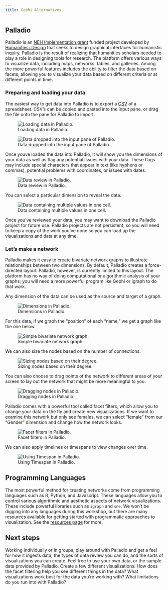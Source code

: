 ```yaml
---
title: Gephi Alternatives
---
```


## Palladio 

Palladio is an [NEH Implementation grant](http://www.neh.gov/divisions/odh/grant-news/announcing-6-digital-humanities-implementation-grant-awards-july-2013) funded project developed by [Humanities+Design](http://hdlab.stanford.edu/) that seeks to design graphical interfaces for humanistic inquiry. Palladio is the result of realizing that humanities scholars needed to play a role in designing tools for research. The platform offers various ways to visualize data, including maps, networks, tables, and galleries. Among the more powerful features includes the ability to filter the data based on facets, allowing you to visualize your data based on different criteria or at different points in time.

### Preparing and loading your data

The easiest way to get data into Palladio is to export a [CSV](https://en.wikipedia.org/wiki/Comma-separated_values) of a spreadsheet.  CSV's can be copied and pasted into the input pane, or drag the file onto the pane for Palladio to import.

![Loading data in Palladio.](http://hdlab.stanford.edu/palladio/assets/resources/CCA953052BB0485A2C6F75A3D36E6A8E.png)

![Data dropped into the input pane of Palladio.](http://hdlab.stanford.edu/palladio/assets/resources/9D91FDA048353B3B13A2C97B1EE3EAD0.png)

Once youve loaded the data into Palladio, it will show you the dimensions of your data as well as flag any potential issues with your data. These flags may include special characters that appear in text (like hyphens or commas), potential problems with coordinates, or issues with dates.

![Data review in Palladio.](http://hdlab.stanford.edu/palladio/assets/resources/5157C75F563570400BAA24D02BD3130E.png)

You can select a particular dimension to reveal the data.

![Data containing multiple values in one cell.](http://hdlab.stanford.edu/palladio/assets/resources/C2FB570D1D5A1E9CA00BBE9B932E4D86.png)

Once you've reviewed your data, you may want to download the Palladio project for future use. Palladio projects are not persistent, so you will need to keep a copy of the work you've done so you can load up the visualizations and data at any time.

### Let's make a network

Palladio makes it easy to create bivariate network graphs to illustrate relationships between two dimensions. By default, Palladio creates a force-directed layout. Palladio, however, is currently limited to this layout. The platform has no way of doing computational or algorithmic analysis of your graphs; you will need a more powerful program like Gephi or igraph to do that work.

Any dimension of the data can be used as the source and target of a graph.

![Dimensions in Palladio.](img/palladio-dimensions.png)

For this data, if we graph the "position" of each "name," we get a graph like the one below.

![Simple bivariate network graph.](img/palladio-simple.png)

We can also size the nodes based on the number of connections.

![Sizing nodes based on their degree.](img/palladio-node-size.png)

You can also choose to drag points of the network to different areas of your screen to lay out the network that might be more meaningful to you.

![Dragging nodes in Palladio.](img/palladio-drag.gif)

Palladio comes with a powerful tool called facet filters, which allow you to change your data on the fly and create new visualizations. If we want to examine this network but only see females, we can select "female" from our "Gender" dimension and change how the network looks.

![Facet filters in Palladio.](img/palladio-facets.png)

We can also apply timelines or timespans to view changes over time.

![Using Timespan in Palladio.](img/palladio-timespan.png)

## Programming Languages

The most powerful method for creating networks come from programming languages such as R, Python, and Javascript. These languages allow you to control various algorithmic and aesthetic aspects of network visualizations. These include powerful libraries such as `igraph` and `sne`. We won't be digging into any languages during this workshop, but there are many resources available for getting started with programmatic approaches to visualization. See the [resources page](resources.html) for more.

## Next steps

Working individually or in groups, play around with Palladio and get a feel for how it ingests data, the types of data review you can do, and the sorts of visualizations you can create. Feel free to use your own data, or the sample data provided by Palladio. Create a few different visualizations. How does the facet filtering help you see different things in the data? What visualizations work best for the data you're working with? What limitations do you run into with Palladio?

